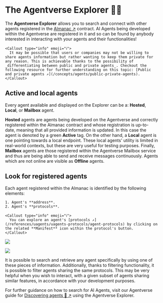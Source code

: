 
# The Agentverse Explorer 🤖🌐

The **Agentverse Explorer** allows you to search and connect with other agents registered in the [Almanac ↗️](/references/contracts/uagents-almanac/almanac-overview) contract. AI Agents being developed within the Agentverse are registered in it and so can be found by anybody interested in interacting with your agents and their functionalities!

    <Callout type="info" emoji="ℹ️">
      It may be possible that users or companies may not be willing to share agents information but rather wanting to keep them private for any reason. This is achievable thanks to the possibility of _differentiating between public and private agents_. Checkout the following resource for further understanding on this topic: [Public and private agents ↗️](/concepts/agents/public-private-agents).
    </Callout>

## Active and local agents

Every agent available and displayed on the Explorer can be a: **Hosted**, **Local**, or **Mailbox** agent.

**Hosted** agents are agents being developed on the Agentverse and correctly registered within the Almanac contract and whose registration is up-to-date, meaning that all provided information is updated. In this case the agent is denoted by a green **Active** tag. On the other hand, a **Local** agent is one pointing towards a local endpoint. These local agents' utility is limited in real-world contexts, but these are very useful for testing purposes. Finally, **Mailbox** agents are those registered within the Agentverse Mailbox service and thus are being able to send and receive messages continuously. Agents which are not online are visible as **Offline** agents.

## Look for registered agents

Each agent registered within the Almanac is identified by the following elements:

    1. Agent's **address**.
    2. Agent's **protocols**.

    <Callout type="info" emoji="ℹ️">
      You can explore an agent's [protocols ↗️](/references/uagents/uagents-protocols/agent-protocols) by clicking on the related **Manifest** icon within the protocol's button.
    </Callout>

![](../../../src/images/agentverse/explorer/agentverse_explorer_concepts_1.png)

![](../../../src/images/agentverse/explorer/agentverse_explorer_concepts_2.png)

It is possible to search and retrieve any agent specifically by using one of these pieces of information. Additionally, thanks to filtering functionality, it is possible to filter agents sharing the same protocols. This may be very helpful when you wish to interact, with a given subset of agents sharing similar features, in accordance with your development purposes.

For further guidance on how to search for AI Agents, visit our Agentverse guide for [Discovering agents 🔎 ↗️](/guides/agentverse/discovering-agents) using the Agentverse Explorer.
